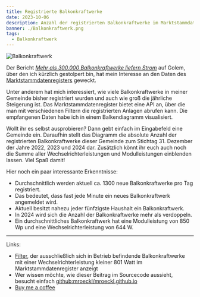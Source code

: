 ```yaml
---
title: Registrierte Balkonkraftwerke
date: 2023-10-06
description: Anzahl der registrierten Balkonkraftwerke im Marktstammdatenregister
banner: ./Balkonkraftwerk.png
tags:
  - Balkonkraftwerk
---
```


![Balkonkraftwerk](./Balkonkraftwerk.png)

Der Bericht [_Mehr als 300.000 Balkonkraftwerke liefern Strom_](https://www.golem.de/news/bundesnetzagentur-mehr-als-300-000-balkonkraftwerke-liefern-strom-2310-178186.html) auf Golem, über den ich kürzlich gestolpert bin, hat mein Interesse an den Daten des [Marktstammdatenregisters](https://www.marktstammdatenregister.de/MaStR/Einheit/Einheiten/OeffentlicheEinheitenuebersicht) geweckt.

Unter anderem hat mich interessiert, wie viele Balkonkraftwerke in meiner Gemeinde bisher registriert wurden und auch wie groß die jährliche Steigerung ist.
Das Marktstammdatenregister bietet eine API an, über die man mit verschiedenen Filtern die registrierten Anlagen abrufen kann.
Die empfangenen Daten habe ich in einem Balkendiagramm visualisiert.

Wollt ihr es selbst ausprobieren?
Dann gebt einfach im Eingabefeld eine Gemeinde ein.
Daraufhin stellt das Diagramm die absolute Anzahl der registrierten Balkonkraftwerke dieser Gemeinde zum Stichtag 31. Dezember der Jahre 2022, 2023 und 2024 dar.
Zusätzlich könnt ihr euch auch noch die Summe aller Wechselrichterleistungen und Modulleistungen einblenden lassen.
Viel Spaß damit!


<BalconysolarStats />

Hier noch ein paar interessante Erkenntnisse:

- Durchschnittlich werden aktuell ca. 1300 neue Balkonkraftwerke pro Tag registriert.
- Das bedeutet, dass fast jede Minute ein neues Balkonkraftwerk angemeldet wird.
- Aktuell besitzt nahezu jeder fünfzigste Haushalt ein Balkonkraftwerk.
- In 2024 wird sich die Anzahl der Balkonkraftwerke mehr als verdoppeln.
- Ein durchschnittliches Balkonkraftwerk hat eine Modulleistung von 850 Wp und eine Wechselrichterleistung von 644 W.

---

Links:

- [Filter](http://www.marktstammdatenregister.de/MaStR/Einheit/Einheiten/ErweiterteOeffentlicheEinheitenuebersicht?filter=Inbetriebnahmedatum%20der%20Einheit~lt~%2731.12.2024%27~and~Lage%20der%20Einheit~eq~%272961%27~and~Betriebs-Status~eq~%2735%27~and~Nettonennleistung%20der%20Einheit~lt~%270.801%27), der ausschließlich sich in Betrieb befindende Balkonkraftwerke mit einer Wechselrichterleistung kleiner 801 Watt im Marktstammdatenregister anzeigt
- Wer wissen möchte, wie dieser Beitrag im Sourcecode aussieht, besucht einfach [github:mroeckl/mroeckl.github.io](https://github.com/mroeckl/mroeckl.github.io/tree/master/content/posts/2023/10/06)
- [Buy me a coffee](https://www.buymeacoffee.com/mroeckl)
